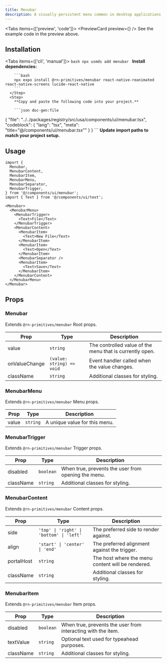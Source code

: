 ```yaml
---
title: Menubar
description: A visually persistent menu common in desktop applications that provides quick access to a consistent set of commands.
---
```



<Tabs items={['preview', 'code']}>
  <Tab value="preview">
    <PreviewCard preview={<MenubarPreview />} />
  </Tab>
  <Tab value="code">
    See the example code in the preview above.
  </Tab>
</Tabs>

## Installation

<Tabs items={['cli', 'manual']}>
  <Tab value="cli">
    <Steps>
      <Step>
        ```bash
        npx usmds add menubar
        ```
      </Step>
    </Steps>
  </Tab>
  <Tab value="manual">
    <Steps>
      <Step>
        **Install dependencies:**

        ```bash
        npx expo install @rn-primitives/menubar react-native-reanimated react-native-screens lucide-react-native
        ```
      </Step>
      <Step>
        **Copy and paste the following code into your project.**

        ```json doc-gen:file
{
  "file": "../../packages/registry/src/usa/components/ui/menubar.tsx",
  "codeblock": {
    "lang": "tsx",
    "meta": "title=\"@/components/ui/menubar.tsx\""
  }
}
        ```
      </Step>
      <Step>
        **Update import paths to match your project setup.**
      </Step>
    </Steps>
  </Tab>
</Tabs>

## Usage

```tsx
import {
  Menubar,
  MenubarContent,
  MenubarItem,
  MenubarMenu,
  MenubarSeparator,
  MenubarTrigger,
} from '@/components/ui/menubar';
import { Text } from '@/components/ui/text';

<Menubar>
  <MenubarMenu>
    <MenubarTrigger>
      <Text>File</Text>
    </MenubarTrigger>
    <MenubarContent>
      <MenubarItem>
        <Text>New File</Text>
      </MenubarItem>
      <MenubarItem>
        <Text>Open</Text>
      </MenubarItem>
      <MenubarSeparator />
      <MenubarItem>
        <Text>Save</Text>
      </MenubarItem>
    </MenubarContent>
  </MenubarMenu>
</Menubar>
```

## Props

### Menubar

Extends `@rn-primitives/menubar` Root props.

| Prop | Type | Description |
|------|------|-------------|
| value | `string` | The controlled value of the menu that is currently open. |
| onValueChange | `(value: string) => void` | Event handler called when the value changes. |
| className | `string` | Additional classes for styling. |

### MenubarMenu

Extends `@rn-primitives/menubar` Menu props.

| Prop | Type | Description |
|------|------|-------------|
| value | `string` | A unique value for this menu. |

### MenubarTrigger

Extends `@rn-primitives/menubar` Trigger props.

| Prop | Type | Description |
|------|------|-------------|
| disabled | `boolean` | When true, prevents the user from opening the menu. |
| className | `string` | Additional classes for styling. |

### MenubarContent

Extends `@rn-primitives/menubar` Content props.

| Prop | Type | Description |
|------|------|-------------|
| side | `'top' \| 'right' \| 'bottom' \| 'left'` | The preferred side to render against. |
| align | `'start' \| 'center' \| 'end'` | The preferred alignment against the trigger. |
| portalHost | `string` | The host where the menu content will be rendered. |
| className | `string` | Additional classes for styling. |

### MenubarItem

Extends `@rn-primitives/menubar` Item props.

| Prop | Type | Description |
|------|------|-------------|
| disabled | `boolean` | When true, prevents the user from interacting with the item. |
| textValue | `string` | Optional text used for typeahead purposes. |
| className | `string` | Additional classes for styling. |

